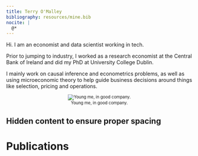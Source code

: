 ```yaml
---
title: Terry O'Malley 
bibliography: resources/mine.bib
nocite: |
  @*
---
```


Hi. I am an economist and data scientist working in tech. 

Prior to jumping to industry, I worked as a research economist at the Central Bank of Ireland and did my PhD at University College Dublin.

I mainly work on causal inference and econometrics problems, as well as using microeconomic theory to help guide business decisions around things like selection, pricing and operations.

::: {.figure-caption style="text-align: center; font-size: 0.8em;"}
![Young me, in good company.](resources/me.png)
:::

::: {.content-hidden}
# Hidden content to ensure proper spacing
:::

# Publications {#publications}

::: {#refs}
:::